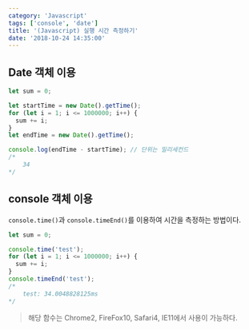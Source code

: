 ```yaml
---
category: 'Javascript'
tags: ['console', 'date']
title: '(Javascript) 실행 시간 측정하기'
date: '2018-10-24 14:35:00'
---
```


## Date 객체 이용

```javascript
let sum = 0;

let startTime = new Date().getTime();
for (let i = 1; i <= 1000000; i++) {
  sum += i;
}
let endTime = new Date().getTime();

console.log(endTime - startTime); // 단위는 밀리세컨드
/*
	34 
*/
```

## console 객체 이용

`console.time()`과 `console.timeEnd()`를 이용하여 시간을 측정하는 방법이다.

```javascript
let sum = 0;

console.time('test');
for (let i = 1; i <= 1000000; i++) {
  sum += i;
}
console.timeEnd('test');
/*
	test: 34.0048828125ms
*/
```

> 해당 함수는 Chrome2, FireFox10, Safari4, IE11에서 사용이 가능하다.
